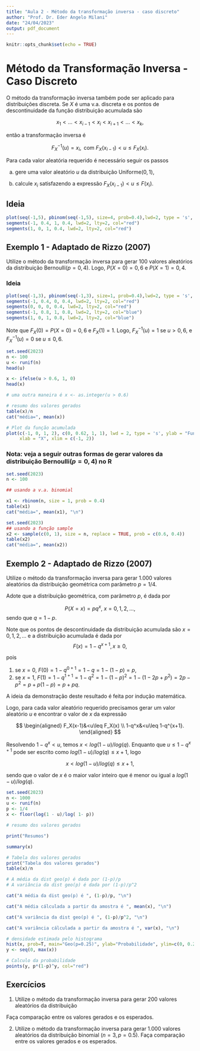 ---
title: "Aula 2 - Método da transformação inversa - caso discreto"
author: "Prof. Dr. Eder Angelo Milani"
date: "24/04/2023"
output: pdf_document
---

```{r setup, include=FALSE}
knitr::opts_chunk$set(echo = TRUE)
```

# Método da Transformação Inversa - Caso Discreto 


O método da transformação inversa também pode ser aplicado para distribuições discreta. Se $X$ é uma v.a. discreta e os pontos de descontinuidade da função distribuição acumulada são 

$$x_1 < \ldots<x_{i-1}<x_{i}<x_{i+1}<\ldots< x_k,$$

então a transformação inversa é 

$$F_X^{-1}(u)=x_i, \mbox{ com } F_X(x_{i-1})<u\leq F_X(x_i).$$


Para cada valor aleatória requerido é necessário seguir os passos   

(a) gere uma valor aleatório $u$ da distribuição Uniforme$(0, 1)$,

(b) calcule $x_i$ satisfazendo a expressão $F_X(x_{i-1}) < u \leq F(x_i)$.


## Ideia


```{r , echo = FALSE , fig.align="center", fig.height = 3}

plot(seq(-1,5), pbinom(seq(-1,5), size=4, prob=0.4),lwd=2, type = 's', ylab="Função dist. acumulada", xlab="X")
segments(-1, 0.4, 1, 0.4, lwd=2, lty=2, col="red")
segments(1, 0, 1, 0.4, lwd=2, lty=2, col="red")
```


## Exemplo 1 - Adaptado de Rizzo (2007)


Utilize o método da transformação inversa para gerar 100 valores aleatórios da distribuição Bernoulli$(p=0,4)$. Logo, $P(X=0)=0,6$ e $P(X=1)=0,4$.  

### Ideia
```{r , echo = FALSE , fig.align="center", fig.height = 3}

plot(seq(-1,3), pbinom(seq(-1,3), size=1, prob=0.4),lwd=2, type = 's', ylab="Função dist. acumulada", xlab="X")
segments(-1, 0.4, 0, 0.4, lwd=2, lty=2, col="red")
segments(0, 0, 0, 0.4, lwd=2, lty=2, col="red")
segments(-1, 0.8, 1, 0.8, lwd=2, lty=2, col="blue")
segments(1, 0, 1, 0.8, lwd=2, lty=2, col="blue")
```



Note que $F_X(0)=P(X=0)=0,6$ e $F_X(1)=1$. Logo, $F_X^{-1}(u)=1$ se $u>0,6$, e $F_X^{-1}(u)=0$ se $u\leq 0,6$.


```{r}
set.seed(2023)
n <- 100
u <- runif(n)
head(u)

x <- ifelse(u > 0.6, 1, 0)
head(x)

# uma outra maneira é x <- as.integer(u > 0.6)

# resumo dos valores gerados
table(x)/n
cat("média=", mean(x))

# Plot da função acumulada 
plot(c(-1, 0, 1, 2), c(0, 0.62, 1, 1), lwd = 2, type = 's', ylab = "Função distribuição acumulada", 
     xlab = "X", xlim = c(-1, 2))

```


### **Nota:** veja a seguir outras formas de gerar valores da distribuição Bernoulli$(p=0,4)$ no R

```{r}
set.seed(2023)
n <- 100

## usando a v.a. binomial

x1 <- rbinom(n, size = 1, prob = 0.4)
table(x1)
cat("média=", mean(x1), "\n")

set.seed(2023)
## usando a função sample
x2 <- sample(c(0, 1), size = n, replace = TRUE, prob = c(0.6, 0.4))
table(x2)
cat("média=", mean(x2))
```


## Exemplo 2 - Adaptado de Rizzo (2007)


Utilize o método da transformação inversa para gerar 1.000 valores aleatórios da distribuição geométrica com parâmetro $p=1/4$. 



Adote que a distribuição geométrica, com parâmetro $p$, é dada por 

$$P(X=x)=pq^x, \ x=0, 1, 2, \ldots,$$
sendo que $q=1-p$.


Note que os pontos de descontinuidade da distribuição acumulada são $x=0, 1, 2, \ldots$ e a distribuição acumulada é dada por 
$$F(x)=1-q^{x+1}, x\geq 0,$$

pois

1. se $x=0$, $F(0)=1-q^{0+1}=1-q=1-(1-p)=p$, 
2. se $x=1$, $F(1)=1-q^{1+1}=1-q^2=1-(1-p)^2=1-(1-2p+p^2)=2p-p^2=p+p(1-p)=p+pq$.


A ideia da demonstração deste resultado é feita por indução matemática.



Logo, para cada valor aleatório requerido precisamos gerar um valor aleatório $u$ e encontrar o valor de $x$ da expressão

$$
\begin{aligned}
F_X(x-1)&<u\leq F_X(x) \\
1-q^x&<u\leq 1-q^{x+1}.
\end{aligned}
$$

Resolvendo $1-q^x<u$, temos $x<log(1-u)/log(q)$. Enquanto que $u\leq 1-q^{x+1}$ pode ser escrito como $log(1-u)/log(q) \leq x+1$, logo 

$$x<log(1-u)/log(q) \leq x+1,$$

sendo que o valor de $x$ é o maior valor inteiro que é menor ou igual a $log(1-u)/log(q)$.


```{r}
set.seed(2023)
n <- 1000
u <- runif(n)
p <- 1/4
x <- floor(log(1 - u)/log( 1- p))

# resumo dos valores gerados

print("Resumos")

summary(x)

# Tabela dos valores gerados
print("Tabela dos valores gerados")
table(x)/n

# A média da dist geo(p) é dada por (1-p)/p
# A variância da dist geo(p) é dada por (1-p)/p^2

cat("A média da dist geo(p) é ", (1-p)/p, "\n")

cat("A média cálculada a partir da amostra é ", mean(x), "\n")

cat("A variância da dist geo(p) é ", (1-p)/p^2, "\n")

cat("A variância cálculada a partir da amostra é ", var(x), "\n")

# densidade estimada pelo histograma 
hist(x, prob=T, main="Geo(p=0.25)", ylab="Probabilidade", ylim=c(0, 0.2))   
y <- seq(0, max(x))

# Calculo da probabilidade
points(y, p*(1-p)^y, col="red")  

```



## Exercícios

1. Utilize o método da transformação inversa para gerar 200 valores aleatórios da distribuição 

\begin{center}
\begin{tabular}{c|ccccc}
        x      &  0  & 1   & 2   & 3   & 4 \\
        \hline
        P(X=x) & 0,2 & 0,3 & 0,1 & 0,1 & 0,3 \\
\end{tabular}
\end{center}

Faça comparação entre os valores gerados e os esperados. 



2. Utilize o método da transformação inversa para gerar 1.000 valores aleatórios da distribuição binomial \linebreak ($n=3,p=0.5$). Faça comparação entre os valores gerados e os esperados. 


